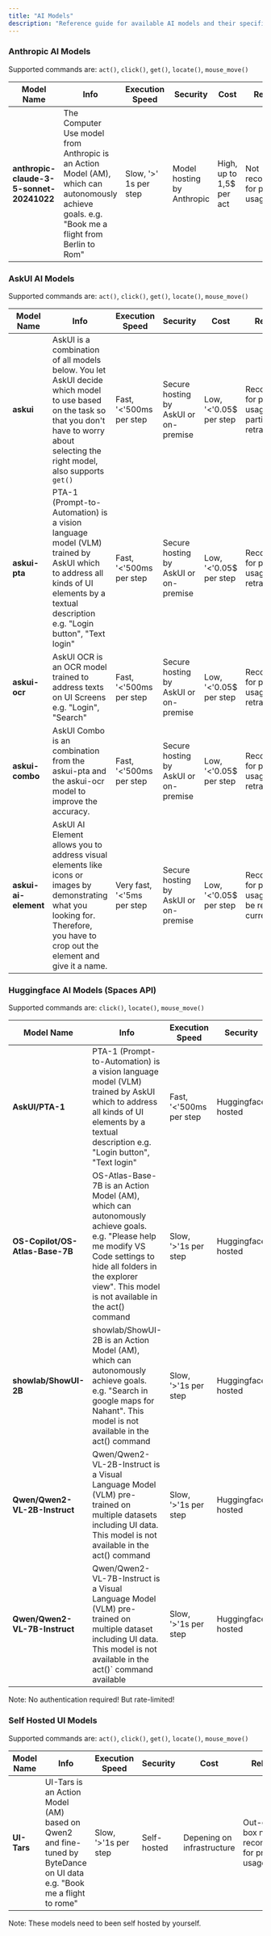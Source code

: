 ```yaml
---
title: "AI Models"
description: "Reference guide for available AI models and their specifications"
---
```


### Anthropic AI Models

Supported commands are: `act()`, `click()`, `get()`, `locate()`, `mouse_move()`

| Model Name                               | Info                                                                                                                                                  | Execution Speed        | Security                   | Cost                      | Reliability                          |
| ---------------------------------------- | ----------------------------------------------------------------------------------------------------------------------------------------------------- | ---------------------- | -------------------------- | ------------------------- | ------------------------------------ |
| **anthropic-claude-3-5-sonnet-20241022** | The Computer Use model from Anthropic is an Action Model (AM), which can autonomously achieve goals. e.g. "Book me a flight from Berlin to Rom" | Slow, '\>' 1s per step | Model hosting by Anthropic | High, up to 1,5\$ per act | Not recommended for production usage |

### AskUI AI Models

Supported commands are: `act()`, `click()`, `get()`, `locate()`, `mouse_move()`

| Model Name           | Info                                                                                                                                                                                         | Execution Speed             | Security                              | Cost                     | Reliability                                                     |
| -------------------- | -------------------------------------------------------------------------------------------------------------------------------------------------------------------------------------------- | --------------------------- | ------------------------------------- | ------------------------ | --------------------------------------------------------------- |
| **askui**            | AskUI is a combination of all models below. You let AskUI decide which model to use based on the task so that you don't have to worry about selecting the right model, also supports `get()` | Fast, '\<'500ms per step    | Secure hosting by AskUI or on-premise | Low, '\<'0.05\$ per step | Recommended for production usage, can be partially retrained    |
| **askui-pta**        | PTA-1 (Prompt-to-Automation) is a vision language model (VLM) trained by AskUI which to address all kinds of UI elements by a textual description e.g. "Login button", "Text login"          | Fast, '\<'500ms per step    | Secure hosting by AskUI or on-premise | Low, '\<'0.05\$ per step | Recommended for production usage, can be retrained              |
| **askui-ocr**        | AskUI OCR is an OCR model trained to address texts on UI Screens e.g. "Login", "Search"                                                                                                      | Fast, '\<'500ms per step    | Secure hosting by AskUI or on-premise | Low, '\<'0.05\$ per step | Recommended for production usage, can be retrained              |
| **askui-combo**      | AskUI Combo is an combination from the askui-pta and the askui-ocr model to improve the accuracy.                                                                                            | Fast, '\<'500ms per step    | Secure hosting by AskUI or on-premise | Low, '\<'0.05\$ per step | Recommended for production usage, can be retrained              |
| **askui-ai-element** | AskUI AI Element allows you to address visual elements like icons or images by demonstrating what you looking for. Therefore, you have to crop out the element and give it a name.           | Very fast, '\<'5ms per step | Secure hosting by AskUI or on-premise | Low, '\<'0.05\$ per step | Recommended for production usage, cannot be retrained currently |

### Huggingface AI Models (Spaces API)

Supported commands are: `click()`, `locate()`, `mouse_move()`

| Model Name                      | Info                                                                                                                                                                                                                           | Execution Speed          | Security           | Cost                           | Reliability                                 |
| ------------------------------- | ------------------------------------------------------------------------------------------------------------------------------------------------------------------------------------------------------------------------------ | ------------------------ | ------------------ | ------------------------------ | ------------------------------------------- |
| **AskUI/PTA-1**                 | PTA-1 (Prompt-to-Automation) is a vision language model (VLM) trained by AskUI which to address all kinds of UI elements by a textual description e.g. "Login button", "Text login"                                            | Fast, '\<'500ms per step | Huggingface hosted | Prices for Huggingface hosting | Not recommended for production applications |
| **OS-Copilot/OS-Atlas-Base-7B** | OS-Atlas-Base-7B is an Action Model (AM), which can autonomously achieve goals. e.g. "Please help me modify VS Code settings to hide all folders in the explorer view". This model is not available in the act() command | Slow, '\>'1s per step    | Huggingface hosted | Prices for Huggingface hosting | Not recommended for production applications |
| **showlab/ShowUI-2B**           | showlab/ShowUI-2B is an Action Model (AM), which can autonomously achieve goals. e.g. "Search in google maps for Nahant". This model is not available in the act() command                                               | Slow, '\>'1s per step    | Huggingface hosted | Prices for Huggingface hosting | Not recommended for production usage        |
| **Qwen/Qwen2-VL-2B-Instruct**   | Qwen/Qwen2-VL-2B-Instruct is a Visual Language Model (VLM) pre-trained on multiple datasets including UI data. This model is not available in the act() command                                                                | Slow, '\>'1s per step    | Huggingface hosted | Prices for Huggingface hosting | Not recommended for production usage        |
| **Qwen/Qwen2-VL-7B-Instruct**   | Qwen/Qwen2-VL-7B-Instruct is a Visual Language Model (VLM) pre-trained on multiple dataset including UI data. This model is not available in the act()\` command available                                                     | Slow, '\>'1s per step    | Huggingface hosted | Prices for Huggingface hosting | Not recommended for production usage        |

Note: No authentication required\! But rate-limited\!

### Self Hosted UI Models

Supported commands are: `act()`, `click()`, `get()`, `locate()`, `mouse_move()`

| Model Name  | Info                                                                                                                        | Execution Speed       | Security    | Cost                       | Reliability                                         |
| ----------- | --------------------------------------------------------------------------------------------------------------------------- | --------------------- | ----------- | -------------------------- | --------------------------------------------------- |
| **UI-Tars** | UI-Tars is an Action Model (AM) based on Qwen2 and fine-tuned by ByteDance on UI data e.g. "Book me a flight to rome" | Slow, '\>'1s per step | Self-hosted | Depening on infrastructure | Out-of-the-box not recommended for production usage |

Note: These models need to been self hosted by yourself.